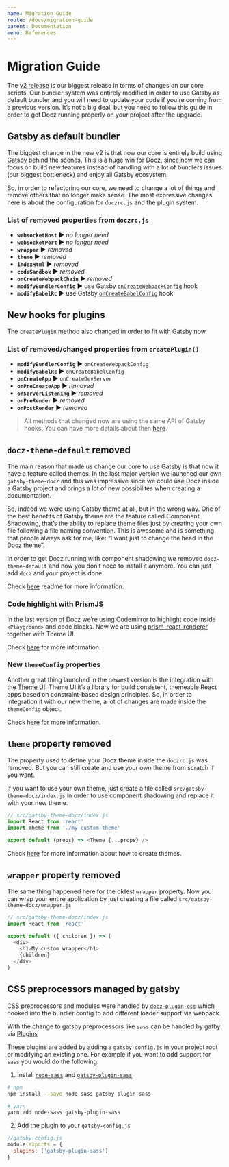 ```yaml
---
name: Migration Guide
route: /docs/migration-guide
parent: Documentation
menu: References
---
```


# Migration Guide
The [v2 release](https://github.com/pedronauck/docz/pull/950) is our biggest release in terms of changes on our core scripts. Our bundler system was entirely modified in order to use Gatsby as default bundler and you will need to update your code if you’re coming from a previous version. It’s not a big deal, but you need to follow this guide in order to get Docz running properly on your project after the upgrade.

## Gatsby as default bundler
The biggest change in the new v2 is that now our core is entirely build using Gatsby behind the scenes. This is a huge win for Docz, since now we can focus on build new features instead of handling with a lot of bundlers issues (our biggest bottleneck) and enjoy all Gatsby ecosystem.

So, in order to refactoring our core, we need to change a lot of things and remove others that no longer make sense. The most expressive changes here is about the configuration for `doczrc.js` and the plugin system.

### List of removed properties from `doczrc.js`
* **`websocketHost`** ▶︎ _no longer need_
* **`websocketPort`** ︎︎︎▶︎ _no longer need_
* **`wrapper`** ▶︎ _removed_
* **`theme`** ▶︎ _removed_
* **`indexHtml`** ▶︎ _removed_
* **`codeSandbox`** ▶︎ _removed_
* **`onCreateWebpackChain`** ▶︎ _removed_
* **`modifyBundlerConfig`** ▶︎ use Gatsby [`onCreateWebpackConfig`](https://www.gatsbyjs.org/docs/node-apis/#onCreateWebpackConfig) hook
* **`modifyBabelRc`** ▶︎ use Gatsby [`onCreateBabelConfig`](https://www.gatsbyjs.org/docs/node-apis/#onCreateBabelConfig) hook

## New hooks for plugins
The `createPlugin` method also changed in order to fit with Gatsby now.

### List of removed/changed properties from `createPlugin()`

* **`modifyBundlerConfig`** ▶︎ `onCreateWebpackConfig`
* **`modifyBabelRc`** ▶︎ `onCreateBabelConfig`
* **`onCreateApp`** ▶︎ `onCreateDevServer`
* **`onPreCreateApp`** ▶︎ _removed_
* **`onServerListening`** ▶︎ _removed_
* **`onPreRender`** ▶︎ _removed_
* **`onPostRender`** ▶︎ _removed_

> All methods that changed now are using the same API of Gatsby hooks.
> You can have more details about then [here](https://www.gatsbyjs.org/docs/node-apis).

## `docz-theme-default` removed
The main reason that made us change our core to use Gatsby is that now it have a feature called themes. In the last major version we launched our own `gatsby-theme-docz` and this was impressive since we could use Docz inside a Gatsby project and brings a lot of new possibilites when creating a documentation.

So, indeed we were using Gatsby theme at all, but in the wrong way. One of the best benefits of Gatsby theme are the feature called Component Shadowing, that’s the ability to replace theme files just by creating your own file following a file naming convention. This is awesome and is something that people always ask for me, like: “I want just to change the head in the Docz theme”.

In order to get Docz running with component shadowing we removed `docz-theme-default` and now you don’t need to install it anymore. You can just add `docz` and your project is done.

Check [here](h) readme for more information.

### Code highlight with PrismJS
In the last version of Docz we’re using Codemirror to highlight code inside `<Playground>` and code blocks. Now we are using [prism-react-renderer](https://github.com/FormidableLabs/prism-react-renderer) together with Theme UI.

Check [here](h) for more information.

### New `themeConfig` properties
Another great thing launched in the newest version is the integration with the [Theme UI](https://theme-ui.com). Theme UI it’s a library for build consistent, themeable React apps based on constraint-based design principles. So, in order to integration it with our new theme, a lot of changes are made inside the `themeConfig` object.

Check [here](h) for more information.

## `theme` property removed
The property used to define your Docz theme inside the `doczrc.js` was removed. But you can still create and use your own theme from scratch if you want.

If you want to use your own theme, just create a file called `src/gatsby-theme-docz/index.js` in order to use component shadowing and replace it with your new theme.

```js
// src/gatsby-theme-docz/index.js
import React from 'react'
import Theme from './my-custom-theme'

export default (props) => <Theme {...props} />
```

Check [here](https://www.docz.site/docs/creating-themes) for more information about how to create themes.

## `wrapper` property removed
The same thing happened here for the oldest `wrapper` property. Now you can wrap your entire application by just creating a file called `src/gatsby-theme-docz/wrapper.js`

```js
// src/gatsby-theme-docz/index.js
import React from 'react'

export default ({ children }) => (
  <div>
    <h1>My custom wrapper</h1>
    {children}
  </div>
)
```

## CSS preprocessors managed by gatsby

CSS preprocessors and modules were handled by [`docz-plugin-css`](https://github.com/doczjs/docz-plugin-css) which hooked into the bundler config to add different loader support via webpack.

With the change to gatsby preprocessors like `sass` can be handled by gatby via [Plugins](https://www.gatsbyjs.org/plugins/)

These plugins are added by adding a `gatsby-config.js` in your project root or modifying an existing one. For example if you want to add support for `sass` you would do the following:

1. Install [`node-sass`](https://github.com/sass/node-sass) and [`gatsby-plugin-sass`](https://www.gatsbyjs.org/packages/gatsby-plugin-sass/)
```bash
# npm
npm install --save node-sass gatsby-plugin-sass

# yarn
yarn add node-sass gatsby-plugin-sass
```

2. Add the plugin to your `gatsby-config.js`
```js
//gatsby-config.js
module.exports = {
  plugins: ['gatsby-plugin-sass']
}
```
